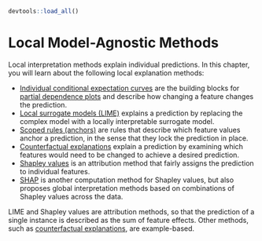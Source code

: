 ```r
devtools::load_all()
```

# Local Model-Agnostic Methods {#local-methods}

Local interpretation methods explain individual predictions.
In this chapter, you will learn about the following local explanation methods:

* [Individual conditional expectation curves](#ice) are the building blocks for [partial dependence plots](#pdp) and describe how changing a feature changes the prediction.
* [Local surrogate models (LIME)](#lime) explains a prediction by replacing the complex model with a locally interpretable surrogate model.
* [Scoped rules (anchors)](#anchors) are rules that describe which feature values anchor a prediction, in the sense that they lock the prediction in place.
* [Counterfactual explanations](#counterfactual) explain a prediction by examining which features would need to be changed to achieve a desired prediction.
* [Shapley values](#shapley) is an attribution method that fairly assigns the prediction to individual features.
* [SHAP](#shap) is another computation method for Shapley values, but also proposes global interpretation methods based on combinations of Shapley values across the data.

LIME and Shapley values are attribution methods, so that the prediction of a single instance is described as the sum of feature effects.
Other methods, such as [counterfactual explanations](#counterfactual), are example-based.


